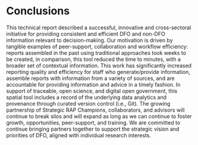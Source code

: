 # Conclusions

This technical report described a successful, innovative and cross-sectoral initiative for providing consistent and efficient DFO and non-DFO information relevant to decision-making. Our motivation is driven by tangible examples of peer-support, collaboration and workflow efficiency: reports assembled in the past using traditional approaches took weeks to be created, in comparison, this tool reduced the time to minutes, with a broader set of contextual information. This work has significantly increased reporting quality and efficiency for staff who generate/provide information, assemble reports with information from a variety of sources, and are accountable for providing information and advice in a timely fashion. In support of traceable, open science, and digital open government, this spatial tool includes a record of the underlying data analytics and provenance through curated version control (i.e., Git). The growing partnership of Strategic RAP Champions, collaborators, and advisors will continue to break silos and will expand as long as we can continue to foster growth, opportunities, peer-support, and training. We are committed to continue bringing partners together to support the strategic vision and priorities of DFO, aligned with individual research interests. 